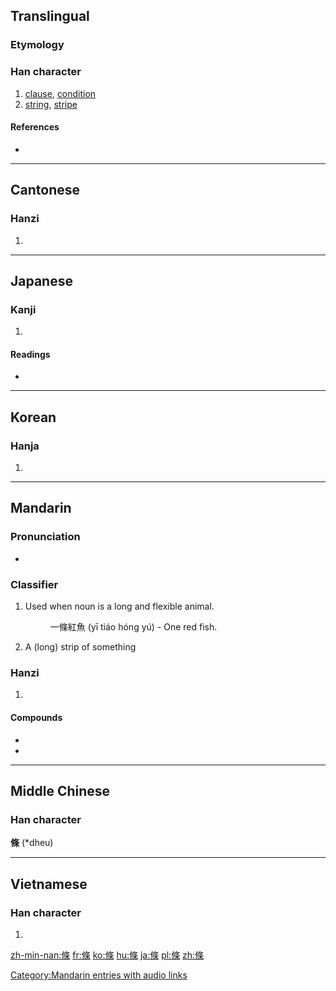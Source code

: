 {{also|条}}
==Translingual==

===Etymology===
{{Han compound|攸|木|ls=psc}}

===Han character===
{{Han char|rn=75|rad=木|as=07|sn=11|four=2829<sub>4</sub>|canj=人中人木 (OLOD)}}

# [[clause]], [[condition]]
# [[string]], [[stripe]]

====References====
* {{Han ref|kx=0529.140|dkj=14859|dj=0917.240|hdz=10176.020|uh=689D|ud=26781|bh=B1F8|bd=45560}}

----

==Cantonese==

===Hanzi===
{{yue-hanzi|jyut=tiu4|y=tiu4|sim=条}}

# {{defn|lang=yue|sort=木07}}

----

==Japanese==

===Kanji===
{{ja-kanji|grade=|rs=木07}}

# {{defn|lang=ja|sort=木07}}

====Readings====
* {{ja-readings|on=[[じょう]] (jō), [[ちょう]] (chō), [[でき]] (deki)|kun=[[えだ]] (eda), [[すじ]] (suji)}}

----

==Korean==

===Hanja===
{{ko-hanja|hangeul=조|eumhun=|rv=jo|mr=cho|y=co}}

# {{defn|lang=ko|sort=木07}}

----

==Mandarin==

===Pronunciation===
* {{audio|zh-tiáo.ogg|audio|lang=cmn}}

===Classifier===
{{cmn-cls|t|pin=tiáo|pint=tiao2|tra=條|sim=条}}
# Used when noun is a long and flexible animal.
#: 一條紅魚 (yī tiáo hóng yú) - One red fish.
# A (long) strip of something

===Hanzi===
{{cmn-hanzi|sim=条|pin=[[kuǎn]] ([[kuan3]]), [[tiáo]] ([[tiao2]])|wg=[[k'uan3|k'uan<sup>3</sup>]], [[t'iao2|t'iao<sup>2</sup>]]}}

# {{defn|lang=cmn|sort=木07}}

====Compounds====
* {{l|cmn|粉條子|tr=fěntiáozi}}
* {{l|cmn|藥艾條}}

[[Category:Mandarin entries with audio links]]

----

==Middle Chinese==
===Han character===
'''條''' (*dheu)<!--note: asterisk indicates that this character appears more than four times in the Tang Dynasty corpus of literature-->

----

==Vietnamese==

===Han character===
{{vi-hantu|[[điều]], [[huy]]|rs=木07}}

# {{defn|lang=vi|sort=木07}}

[[zh-min-nan:條]]
[[fr:條]]
[[ko:條]]
[[hu:條]]
[[ja:條]]
[[pl:條]]
[[zh:條]]